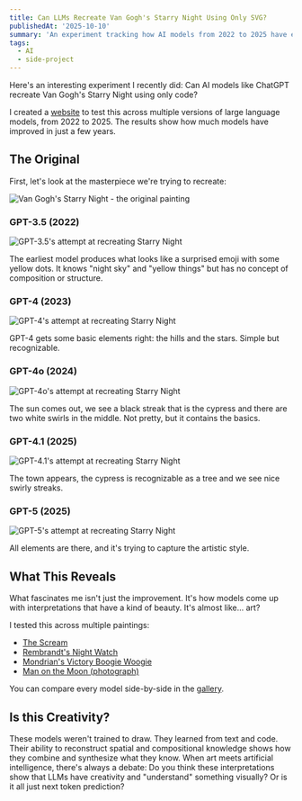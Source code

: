```yaml
---
title: Can LLMs Recreate Van Gogh's Starry Night Using Only SVG?
publishedAt: '2025-10-10'
summary: 'An experiment tracking how AI models from 2022 to 2025 have evolved in their ability to recreate famous artworks using SVG. The results reveal how these models understand visual composition and artistic style.'
tags:
  - AI
  - side-project
---
```


Here's an interesting experiment I recently did: Can AI models like ChatGPT recreate Van Gogh's Starry Night using only code?

I created a [website](https://pelican.koenvangilst.nl/) to test this across multiple versions of large language models, from 2022 to 2025. The results show how much models have improved in just a few years.

## The Original

First, let's look at the masterpiece we're trying to recreate:

<Image
  alt="Van Gogh's Starry Night - the original painting"
  src="/static/screenshots/ai-art-original-starry.jpg"
  width={1200}
  height={900}
/>

### GPT-3.5 (2022)

<Image
  alt="GPT-3.5's attempt at recreating Starry Night"
  src="/static/screenshots/ai-art-gpt-35.jpg"
  width={1200}
  height={900}
/>

The earliest model produces what looks like a surprised emoji with some yellow dots. It knows "night sky" and "yellow things" but has no concept of composition or structure.

### GPT-4 (2023)

<Image
  alt="GPT-4's attempt at recreating Starry Night"
  src="/static/screenshots/ai-art-gpt-4.jpg"
  width={1200}
  height={900}
/>

GPT-4 gets some basic elements right: the hills and the stars. Simple but recognizable.

### GPT-4o (2024)

<Image
  alt="GPT-4o's attempt at recreating Starry Night"
  src="/static/screenshots/ai-art-gpt-4o.jpg"
  width={1200}
  height={900}
/>

The sun comes out, we see a black streak that is the cypress and there are two white swirls in the middle. Not pretty, but it contains the basics.

### GPT-4.1 (2025)

<Image
  alt="GPT-4.1's attempt at recreating Starry Night"
  src="/static/screenshots/ai-art-gpt-41.jpg"
  width={1200}
  height={900}
/>

The town appears, the cypress is recognizable as a tree and we see nice swirly streaks.

### GPT-5 (2025)

<Image
  alt="GPT-5's attempt at recreating Starry Night"
  src="/static/screenshots/ai-art-gpt-5.jpg"
  width={1200}
  height={900}
/>

All elements are there, and it's trying to capture the artistic style.

## What This Reveals

What fascinates me isn't just the improvement. It's how models come up with interpretations that have a kind of beauty. It's almost like... art?

I tested this across multiple paintings:
- [The Scream](https://pelican.koenvangilst.nl/group/)
- [Rembrandt's Night Watch](https://pelican.koenvangilst.nl/group/58)
- [Mondrian's Victory Boogie Woogie](https://pelican.koenvangilst.nl/group/54)
- [Man on the Moon (photograph)](https://pelican.koenvangilst.nl/group/75)

You can compare every model side-by-side in the [gallery](https://pelican.koenvangilst.nl/gallery).

## Is this Creativity?

These models weren't trained to draw. They learned from text and code. Their ability to reconstruct spatial and compositional knowledge shows how they combine and synthesize what they know. When art meets artificial intelligence, there's always a debate: Do you think these interpretations show that LLMs have creativity and "understand" something visually? Or is it all just next token prediction?
